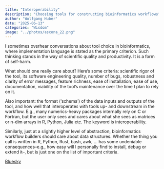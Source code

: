 ```yaml
---
title: "Interoperability"
description: "Choosing tools for constructing bioinformatics workflows"
author: "Wolfgang Huber"
date: "2025-06-13"
categories: "Wisdom"
image: "../photos/ascona_22.png"
---
```


I sometimes overhear conversations about tool choice in bioinformatics, where implementation language is stated as the primary criterion. Such thinking stands in the way of scientific quality and productivity. It is a form of self-harm.

What should one really care about? Here's some criteria: scientific rigor of the tool, its software engineering quality, number of bugs, robustness and clarity of error messages, feature richness, ease of installation, ease of use, documentation, viability of the tool's maintenance over the time I plan to rely on it.

Also important: the format ('schema') of the data inputs and outputs of the tool, and how well that interoperates with tools up- and downstream in the workflow. E.g., many numerics-heavy packages internally rely on C or Fortran, but the user only sees and cares about what she sees as matrices or n-dim arrays in R, Python, Julia etc. The keyword is interoperability.

Similarly, just at a slightly higher level of abstraction, bioinformatics workflow builders should care about data structures. Whether the thing you call is written in R, Python, Rust, bash, awk, ... has some undeniable consequences--e.g., how easy will I personally find to install, debug or extend it--, but is just one on the list of important criteria.

[Bluesky](https://bsky.app/profile/wkhuber.bsky.social/post/3lrixal725k2n)
